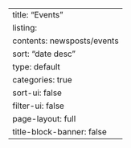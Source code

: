 ---
title: "Events"
listing:
  contents: newsposts/events
  sort: "date desc"
  type: default
  categories: true
  sort-ui: false
  filter-ui: false
page-layout: full
title-block-banner: false
---
